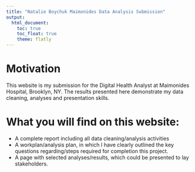 ```yaml
---
title: "Natalie Boychuk Maimonides Data Analysis Submission"
output: 
  html_document:
    toc: true
    toc_float: true
    theme: flatly
---
```


# Motivation 
This website is my submission for the Digital Health Analyst at Maimonides Hospital, Brooklyn, NY. The results presented here demonstrate my data cleaning, analyses and presentation skills. 


# What you will find on this website: 
* A complete report including all data cleaning/analysis activities
* A workplan/analysis plan, in which I have clearly outlined the key questions regarding/steps required for completion this project.
* A page with selected analyses/results, which could be presented to lay stakeholders. 

